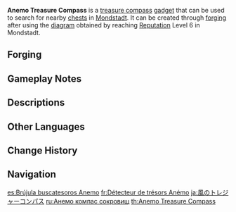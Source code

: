 {{Item Infobox
|id            = 220009
|image         = Item Anemo Treasure Compass.png
|type          = Gadgets
|group         = Treasure Compasses
|invCategory   = Gadgets
|quality       = 4
|effect        = A compass that can be used in [[Mondstadt]] to search for nearby [[chests]]. The cooldown between uses is 30 seconds if a chest is detected and 5 seconds if not.
|description   = A compass that can be used in [[Mondstadt]] to search for nearby [[chests]].<br />The needle of the Treasure Compass doesn't spin according to the world's magnetic field, but rather follows the energy of ley lines to lead the user to treasure.
|recipe        = Reach [[Reputation]] Level 6 in [[Mondstadt]]
|recipeType    = Diagram
|reusable      = Yes
|usage         = Quick Use
|memento       = No
}}
'''Anemo Treasure Compass''' is a [[Treasure Compass|treasure compass]] [[gadget]] that can be used to search for nearby [[chests]] in [[Mondstadt]]. It can be created through [[forging]] after using the [[Diagram: Anemo Treasure Compass|diagram]] obtained by reaching [[Reputation]] Level 6 in Mondstadt.

{{Transclude|Treasure Compass|compass intro|section=1}}

==Forging==
{{Recipe
|type = Forging
|Mora = 50,000
|Crystal Chunk = 50
|Golden Raven Insignia = 10
|Philanemo Mushroom = 30
|time = 30s
|sort = Golden Raven Insignia;Philanemo Mushroom;Crystal Chunk;Mora
}}

==Gameplay Notes==
{{Transclude|Treasure Compass|Gameplay Notes}}

==Descriptions==
{{Description|A handy tool used to locate nearby chests. The needle of the Treasure Compass doesn't spin according to the world's magnetic field, but follows the energy of ley lines to lead the user to treasure. It is rumored that some adventurers are vehemently against the use of such tools, because of strongly held ideals such as "treasure hunting is about the journey, not the destination," and so on...|[[Archive]]}}

==Other Languages==
{{Other Languages
|en      = Anemo Treasure Compass
|zhs     = 风之寻宝罗盘
|zhs_rm  = Fēng zhī Xúnbǎo Luópán
|zht     = 風之尋寶羅盤
|zht_rm  = Fēng zhī Xúnbǎo Luópán
|zh_tl   = Treasure-Seeking Compass of {{Lex|Anemo|zh}}
|ja      = 風のトレジャーコンパス
|ja_rm   = Kaze no Torejaa Konpasu
|ja_tl   = Treasure Compass of {{Lex|Anemo|ja}}
|ko      = 바람의 보물찾기 나침반
|ko_rm   = Baram-ui Bomulchatgi Nachimban
|ko_tl   = Treasure-Hunt Compass of {{Lex|Anemo|ko}}
|es      = Brújula buscatesoros Anemo
|es_tl   = Anemo Treasure Hunting Compass
|fr      = Détecteur de trésors Anémo
|fr_tl   = Anemo Treasure Detector
|ru      = Анемо компас сокровищ
|ru_tl   = Anemo Treasure Compass
|th      = Anemo Treasure Compass
|vi      = La Bàn Tìm Báu Vật - Phong
|vi_tl   = 
|de      = Anemo-Schatzkompass
|de_tl   = Anemo Treasure Compass
|id      = Anemo Treasure Compass
|pt      = Bússola de Tesouros Anemo
|pt_tl   = Anemo Treasure Compass
|tr      = Rüzgar Hazinesi Pusulası
|tr_tl   = 
|it      = Bussola di Anemo
|it_tl   = Anemo Compass
}}

==Change History==
{{Change History|1.1}}

==Navigation==
{{Gadget Navbox}}

[[es:Brújula buscatesoros Anemo]]
[[fr:Détecteur de trésors Anémo]]
[[ja:風のトレジャーコンパス]]
[[ru:Анемо компас сокровищ]]
[[th:Anemo Treasure Compass]]